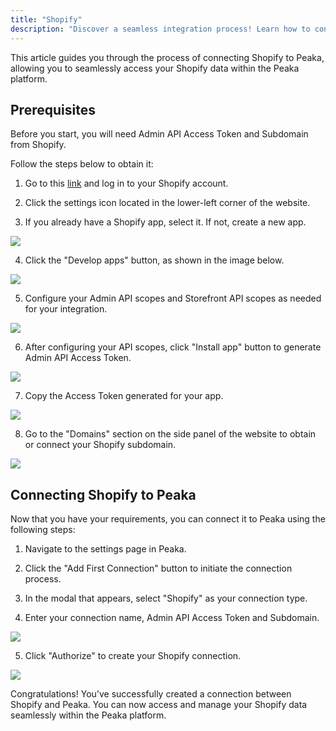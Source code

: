 ```yaml
---
title: "Shopify"
description: "Discover a seamless integration process! Learn how to connect Shopify to Peaka effortlessly for streamlined transactions."
---
```


This article guides you through the process of connecting Shopify to Peaka, allowing you to seamlessly access your Shopify data within the Peaka platform.

## Prerequisites

Before you start, you will need Admin API Access Token and Subdomain from Shopify.

Follow the steps below to obtain it:

1. Go to this [link](https://www.shopify.com/) and log in to your Shopify account.

2. Click the settings icon located in the lower-left corner of the website.

3. If you already have a Shopify app, select it. If not, create a new app.

<img src="images/integrations/shopify-1.png" />

4. Click the "Develop apps" button, as shown in the image below.

<img src="images/integrations/shopify-2.png" />

5. Configure your Admin API scopes and Storefront API scopes as needed for your integration.

<img src="images/integrations/shopify-3.png" />

6. After configuring your API scopes, click "Install app" button to generate Admin API Access Token.

<img src="images/integrations/shopify-4.png" />

7. Copy the Access Token generated for your app.

<img src="images/integrations/shopify-5.png" />

8. Go to the "Domains" section on the side panel of the website to obtain or connect your Shopify subdomain.

<img src="images/integrations/shopify-6.png" />

## Connecting Shopify to Peaka

Now that you have your requirements, you can connect it to Peaka using the following steps:

1. Navigate to the settings page in Peaka.

2. Click the "Add First Connection" button to initiate the connection process.

3. In the modal that appears, select "Shopify" as your connection type.

4. Enter your connection name, Admin API Access Token and Subdomain.

<img src="images/integrations/shopify-7.png" />

5. Click "Authorize" to create your Shopify connection.

<img src="images/integrations/shopify-8.png" />

Congratulations! You've successfully created a connection between Shopify and Peaka. You can now access and manage your Shopify data seamlessly within the Peaka platform.
